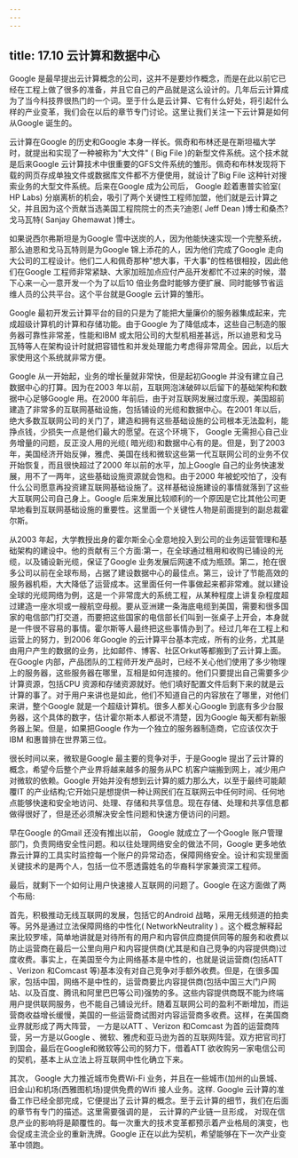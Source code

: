 ```yaml
---
---
---
```

title: 17.10 云计算和数据中心
---




Google 是最早提出云计算概念的公司，这并不是要炒作概念，而是在此以前它已经在工程上做了很多的准备，并且它自己的产品就是这么设计的。几年后云计算成为了当今科技界很热门的一个词。至于什么是云计算、它有什么好处，将引起什么样的产业变革，我们会在以后的章节专门讨论。这里让我们关注一下云计算是如何从Google 诞生的。

云计算在Google 的历史和Google 本身一样长。佩奇和布林还是在斯坦福大学时，就提出和实现了一种被称为"大文件" ( Big File )的新型文件系统。这个技术就是后来Google 云计算技术中很重要的GFS文件系统的雏形。佩奇和布林发现将下载的网页存成单独文件或数据库文件都不方便使用，就设计了Big File 这种针对搜索业务的大型文件系统。后来在Google 成为公司后， Google 趁着惠普实验室( HP Labs) 分崩离析的机会，吸引了两个关键性工程师加盟，他们就是云计算之父，并且因为这个贡献当选美国工程院院士的杰夫?迪恩( Jeff Dean )博士和桑杰?戈马瓦特( Sanjay Ghemawat )博士。

如果说西尔弗斯坦是为Google 雪中送炭的人，因为他能快速实现一个完整系统，那么迪恩和戈马瓦特则是为Google 锦上添花的人，因为他们完成了Google 走向大公司的工程设计。他们二人和佩奇那种"想大事，干大事"的性格很相投，因此他们在Google 工程师非常紧缺、大家加班加点应付产品开发都忙不过来的时候，潜下心来一心一意开发一个为了以后10 倍业务盘时能够方便扩展、同时能够节省运维人员的公共平台。这个平台就是Google 云计算的雏形。

Google 最初开发云计算平台的目的只是为了能把大量廉价的服务器集成起来，完成超级计算机的计算和存储功能。由于Google 为了降低成本，这些自己制造的服务器可靠性非常差，性能和IBM 或太阳公司的大型机相差甚远，所以迪恩和戈马瓦特等人在架构设计时就把容错性和并发处理能力考虑得非常周全。因此，以后大家使用这个系统就非常方便。

Google 从一开始起，业务的增长量就非常快，但是起初Google 并没有建立自己数据中心的打算。因为在2003 年以前，互联网泡沫破碎以后留下的基础架构和数据中心足够Google 用。在2000 年前后，由于对互联网发展过度乐观，美国超前建造了非常多的互联网基础设施，包括铺设的光缆和数据中心。在2001 年以后，绝大多数互联网公司的关门了，建造和拥有这些基础设施的公司根本无法盈利，能挣点钱，少损失一点是他们最大的愿望。在这个环境下， Google 无需担心自己业务增量的问题，反正没人用的光缆( 暗光缆)和数据中心有的是。但是，到了2003 年，美国经济开始反弹，雅虎、美国在线和微软这些第一代互联网公司的业务不仅开始恢复，而且很快超过了2000 年以前的水平，加上Google 自己的业务快速发展，用不了一两年，这些基础设施资源就会饱和。由于2000 年被蛇咬怕了，没有什么公司愿意再投资建互联网基础设施了。这样基础设施建设的事情就落到了这些大互联网公司自己身上。Google 后来发展比较顺利的一个原因是它比其他公司更早地看到互联网基础设施的重要性。这里面一个关键性人物是前面提到的副总裁霍尔斯。

从2003 年起，大学教授出身的霍尔斯全心全意地投入到公司的业务运营管理和基础架构的建设中。他的贡献有三个方面:第一，在全球通过租用和收购已铺设的光缆，以及铺设新光缆，保证了Google 业务发展后网速不成为瓶颈。第二，抢在很多公司以前在全球布局，占据了建设数据中心的最佳点。第三，设计了节能高效的服务器机柜，大大降低了运营成本。这里面任何一件事做起来都非常难。就以建设全球的光缆网络为例，这是一个非常庞大的系统工程，从某种程度上讲复杂程度超过建造一座水坝或一艘航空母舰。要从亚洲建一条海底电缆到美国，需要和很多国家的电信部门打交道，而要把这些国家的电信部长们叫到一张桌子上开会，本身就是一件很不容易的事情。霍尔斯等人最终把这些事情办到了。经过几年在工程上和运营上的努力，到2006 年Google 的云计算平台基本完成，所有的业务，尤其是由用户产生的数据的业务，比如邮件、博客、社区Orkut等都搬到了云计算上面。在Google 内部，产品团队的工程师开发产品时，已经不关心他们使用了多少物理上的服务器，这些服务器在哪里，互相是如何连接的。他们只要提出自己需要多少计算资源，包括CPU 资源和存储资源就好。他们填好配置文件后剩下来的就是云计算的事了。对于用户来讲也是如此，他们不知道自己的内容放在了哪里，对他们来讲，整个Google 就是一个超级计算机。很多人都关心Google 到底有多少台服务器，这个具体的数字，估计霍尔斯本人都说不清楚，因为Google 每天都有新服务器上架。但是，如果把Google 作为一个独立的服务器制造商，它应该仅次于IBM 和惠普排在世界第三位。

很长时间以来，微软是Google 最主要的竞争对手，于是Google 提出了云计算的概念，希望今后整个产业界将越来越多的服务从PC 机客户端搬到网上，减少用户对微软的依赖。Google 开始并没有想到云计算的威力那么大，以至于最终可能颠覆IT 的产业结构;它开始只是想提供一种让网民们在互联网云中任何时间、任何地点能够快速和安全地访问、处理、存储和共享信息。现在存储、处理和共享信息都做得很好了，但是还必须解决安全性问题和快速方便访问的问题。

早在Google 的Gmail 还没有推出以前， Google 就成立了一个Google 账户管理部门，负责网络安全性问题。和以往处理网络安全的做法不同，Google 更多地依靠云计算的工具实时监控每一个账户的异常动态，保障网络安全。设计和实现里面关键技术的是两个人，包括一位不愿透露姓名的华裔科学家兼资深工程师。

最后，就剩下一个如何让用户快速接人互联网的问题了。Google 在这方面做了两个布局:

首先，积极推动无线互联网的发展，包括它的Android 战略，采用无线频道的拍卖等。另外是通过立法保障网络的中性化( NetworkNeutrality ) 。这个概念解释起来比较罗嗦，简单地讲就是对待所有的用户和内容供应商提供同等的服务和收费以防止运营商在最后一公里向用户和内容提供商(尤其是和自己竞争的内容提供商)过度收费。事实上，在美国至今为止网络基本是中性的，也就是说运营商(包括ATT 、Verizon 和Comcast 等)基本没有对自己竞争对手额外收费。但是，在很多国家，包括中国，网络不是中性的，运营商要比内容提供商(包括中国三大门户网站、以及百度、腾讯和阿里巴巴等公司)强势的多。这些内容提供商既不能为终端用户提供联网服务，也不能自己铺设光纤。随着互联网公司的盈利不断增加，而运营商收益增长缓慢，美国的一些运营商试图对内容运营商多收费。这样，在美国商业界就形成了两大阵营， 一方是以ATT 、Verizon 和Comcast 为首的运营商阵营，另一方是以Google 、微软、雅虎和亚马逊为首的互联网阵营。双方把官司打到国会，最后在Google和微软等公司的努力下，借着ATT 欲收购另一家电信公司的契机，基本上从立法上将互联网中性化确立下来。

其次， Google 大力推近城市免费Wi-Fi 业务，并且在一些城市(加州的山景城、旧金山)和机场(西雅图机场)提供免费的Wifi 接人业务。这样. Google 云计算的准备工作已经全部完成，它便提出了云计算的概念。至于云计算的细节，我们在后面的章节有专门的描述。这里需要强调的是， 云计算的产业链一旦形成， 对现在信息产业的影响将是颠覆性的。每一次重大的技术变革都预示着产业格局的演变，也会促成主流企业的重新洗牌。Google 正在以此为契机，希望能够在下一次产业变革中领跑。